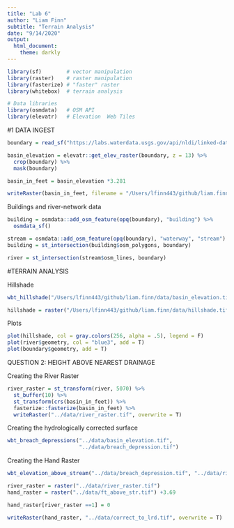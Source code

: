 ```yaml
---
title: "Lab 6"
author: "Liam Finn"
subtitle: "Terrain Analysis"
date: "9/14/2020"
output:
  html_document:
    theme: darkly
---
```


```r
library(sf)        # vector manipulation
library(raster)    # raster manipulation
library(fasterize) # "faster" raster
library(whitebox)  # terrain analysis

# Data libraries
library(osmdata)   # OSM API
library(elevatr)   # Elevation  Web Tiles
```



#1 DATA INGEST

```r
boundary = read_sf("https://labs.waterdata.usgs.gov/api/nldi/linked-data/nwissite/USGS-11119750/basin")
```



```r
basin_elevation = elevatr::get_elev_raster(boundary, z = 13) %>%
  crop(boundary) %>% 
  mask(boundary) 

basin_in_feet = basin_elevation *3.281

writeRaster(basin_in_feet, filename = "/Users/lfinn443/github/liam.finn/data/basin_elevation.tif", overwrite = T)
```


Buildings and river-network data
```r
building = osmdata::add_osm_feature(opq(boundary), "building") %>% 
  osmdata_sf()

stream = osmdata::add_osm_feature(opq(boundary), "waterway", "stream") %>% osmdata_sf()
building = st_intersection(building$osm_polygons, boundary)

river = st_intersection(stream$osm_lines, boundary)
```


#TERRAIN ANALYSIS

Hillshade
```r
wbt_hillshade("/Users/lfinn443/github/liam.finn/data/basin_elevation.tif", "/Users/lfinn443/github/liam.finn/data/hillshade.tif")

hillshade = raster("/Users/lfinn443/github/liam.finn/data/hillshade.tif")

```

Plots
```r
plot(hillshade, col = gray.colors(256, alpha = .5), legend = F)
plot(river$geometry, col = "blue3", add = T)
plot(boundary$geometry, add = T)
```


QUESTION 2: HEIGHT ABOVE NEAREST DRAINAGE

Creating the River Raster
```r
river_raster = st_transform(river, 5070) %>% 
  st_buffer(10) %>% 
  st_transform(crs(basin_in_feet)) %>% 
  fasterize::fasterize(basin_in_feet) %>% 
  writeRaster("../data/river_raster.tif", overwrite = T)
```

Creating the hydrologically corrected surface
```r
wbt_breach_depressions("../data/basin_elevation.tif",
                       "../data/breach_depression.tif")
```

Creating the Hand Raster
```r
wbt_elevation_above_stream("../data/breach_depression.tif", "../data/river_raster.tif", "../data/ft_above_str.tif")
```

```r
river_raster = raster("../data/river_raster.tif")
hand_raster = raster("../data/ft_above_str.tif") +3.69

hand_raster[river_raster ==1] = 0

writeRaster(hand_raster, "../data/correct_to_lrd.tif", overwrite = T)
```

